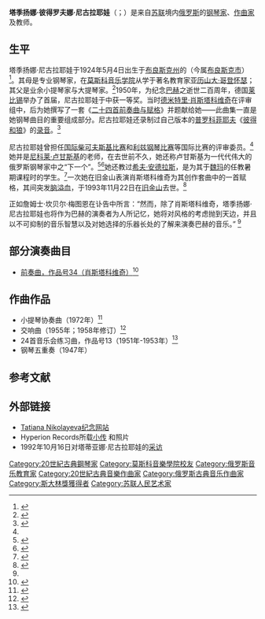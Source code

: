 {{NoteTA
|G1=Music
}}

'''塔季扬娜·彼得罗夫娜·尼古拉耶娃'''（{{Lang-rus|Татья́на Петро́вна Никола́ева|Tat'jana Petrovna Nikolaeva}}；{{Bd|1924年|5月4日|1993年|11月22日}}）是来自[[苏联|苏联]]境内[[俄罗斯苏维埃联邦社会主义共和国|俄罗斯]]的[[钢琴家|钢琴家]]、[[作曲家|作曲家]]及教师。

== 生平 ==
塔季扬娜·尼古拉耶娃于1924年5月4日出生于[[布良斯克州|布良斯克州]]的{{Tsl|ru|Бежица|别日察}}（今属[[布良斯克|布良斯克市]]）<ref>{{Cite web|title=The Prokofiev Page – Recordings|url=http://www.prokofiev.org/recordings/recordings.cfm?t=1&uid=163|archiveurl=https://web.archive.org/web/20051227154616/http://www.prokofiev.org/recordings/recordings.cfm?t=1&uid=163|archivedate=2005-12-27}}</ref>。其母是专业钢琴家，在[[莫斯科音樂學院|莫斯科音乐学院]]从学于著名教育家[[亞歷山大·哥登懷瑟|亚历山大·哥登怀瑟]]；其父是业余小提琴家与大提琴家。<ref name="auto1">{{Cite web|title=Obituary: Tatiana Nikolayeva|url=http://www.independent.co.uk/news/people/obituary-tatiana-nikolayeva-1507034.html|date=1993-11-27|work=The Independent|access-date=2020-10-29|archive-date=2021-02-08|archive-url=https://web.archive.org/web/20210208151118/https://www.independent.co.uk/news/people/obituary-tatiana-nikolayeva-1507034.html|dead-url=no}}</ref>1950年，为纪念[[约翰·塞巴斯蒂安·巴赫|巴赫]]之逝世二百周年，德国[[莱比锡|莱比锡]]举办了首届{{tsl|en|International Johann Sebastian Bach Competition|国际约翰·塞巴斯蒂安·巴赫大赛}}，尼古拉耶娃于中获一等奖。当时[[德米特里·德米特里耶维奇·肖斯塔科维奇|德米特里·肖斯塔科维奇]]在评审组中，后为她撰写了一套《[[二十四首前奏曲与赋格|二十四首前奏曲与赋格]]》并题献给她——此曲集一直是她钢琴曲目的重要组成部分。尼古拉耶娃还录制过自己版本的[[謝爾蓋·謝爾蓋耶維奇·普羅科菲耶夫|普罗科菲耶夫]]《[[彼得和狼|彼得和狼]]》的[[扒带|录音]]。<ref>{{Cite web|title=scribd|url=https://www.scribd.com/doc/45228604/Prokofiev-Suite-Peter-and-the-Wolf-Op-67-Transcription-Nikolayeva|archiveurl=https://web.archive.org/web/20140611223027/http://www.scribd.com/doc/45228604/Prokofiev-Suite-Peter-and-the-Wolf-Op-67-Transcription-Nikolayeva|archivedate=2014-06-11}}</ref>

尼古拉耶娃曾担任[[柴可夫斯基國際音樂比賽|国际柴可夫斯基比赛]]和[[利兹国际钢琴比赛|利兹钢琴比赛]]等国际比赛的评审委员。<ref name="auto1" />她并是[[尼科莱·利沃维奇·卢甘斯基|尼科莱·卢甘斯基]]的老师，在去世前不久，她还称卢甘斯基为一代代伟大的俄罗斯钢琴家中之“下一个”。<ref>{{Cite web|url=https://www.kennedy-center.org/artists/l/lo-lz/nikolai-lugansky/|title=Nikolai Lugansky|accessdate=2020-10-17|work=www.kennedy-center.org|archive-date=2020-09-27|archive-url=https://web.archive.org/web/20200927130030/https://www.kennedy-center.org/artists/l/lo-lz/nikolai-lugansky/|dead-url=no}}</ref><ref>{{Cite web|title=Unofficial biography|url=https://lugansky.homestead.com/intro.html|accessdate=2020-10-17|work=lugansky.homestead.com|archive-date=2021-01-26|archive-url=https://web.archive.org/web/20210126094634/http://lugansky.homestead.com/intro.html|dead-url=no}}</ref>她还教过[[希夫·安德拉斯|希夫·安德拉斯]]，是为其于[[魏玛|魏玛]]的{{tsl|en|Hochschule für Musik Franz Liszt, Weimar|弗朗茨·李斯特音乐学院}}任教暑期课程时的学生。<ref>{{Cite book|last=Schiff|first=András|url=https://books.google.com/books?id=IpGTxwEACAAJ&newbks=0&hl=en|title=Music Comes Out of Silence|date=2020-04-02|publisher=Orion Publishing Group, Limited|isbn=978-1-4746-1527-3|language=en}}</ref>一次她在旧金山{{tsl|en|Herbst Theatre|赫伯斯特剧院}}表演肖斯塔科维奇为其创作套曲中的一首赋格，其间突发[[脑溢血|脑溢血]]，于1993年11月22日在[[旧金山|旧金山]]去世。<ref>{{Cite web|title=Tatiana Nikolayeva (Piano, Arranger) - Short Biography|url=http://www.bach-cantatas.com/Bio/Nikolayeva-Tatiana.htm|work=www.bach-cantatas.com|access-date=2020-10-29|archive-date=2019-09-03|archive-url=https://web.archive.org/web/20190903162129/https://www.bach-cantatas.com/Bio/Nikolayeva-Tatiana.htm|dead-url=no}}</ref>

正如詹姆士·坎贝尔·梅图恩在讣告中所言：“然而，除了肖斯塔科维奇，塔季扬娜·尼古拉耶娃也将作为巴赫的演奏者为人所记忆，她将对风格的考虑抛到天边，并且以不可抑制的音乐智慧以及对她选择的乐器长处的了解来演奏巴赫的音乐。” <ref name="auto1" />

== 部分演奏曲目 ==

* [[24首前奏曲_(肖斯塔科维奇)|前奏曲，作品号34（肖斯塔科维奇）]]<ref>{{Cite web|title=Tatiana Nikolayeva (piano) on Hyperion Records|url=https://www.hyperion-records.co.uk/a.asp?a=A1004|work=Hyperion Records|access-date=2020-10-29|archive-date=2017-09-20|archive-url=https://web.archive.org/web/20170920143151/http://www.hyperion-records.co.uk/a.asp?a=A1004|dead-url=no}}</ref>

== 作曲作品 ==

* 小提琴协奏曲（1972年）<ref>{{Cite web |url=http://www.musicweb-international.com/Russian_and_Soviet_Discography/RUSSIAN_AND_SOVIET_CONCERTOS_1.htm#NIKOLAYEVA |title=存档副本 |access-date=2020-10-29 |archive-date=2013-01-17 |archive-url=https://web.archive.org/web/20130117165104/http://www.musicweb-international.com/Russian_and_Soviet_Discography/RUSSIAN_AND_SOVIET_CONCERTOS_1.htm#NIKOLAYEVA |dead-url=yes }}</ref>
* 交响曲（1955年；1958年修订）<ref name="auto">{{Cite web|title=Николаева, Татьяна Петровна|url=https://ru.wikipedia.org/w/index.php?title=%D0%9D%D0%B8%D0%BA%D0%BE%D0%BB%D0%B0%D0%B5%D0%B2%D0%B0,_%D0%A2%D0%B0%D1%82%D1%8C%D1%8F%D0%BD%D0%B0_%D0%9F%D0%B5%D1%82%D1%80%D0%BE%D0%B2%D0%BD%D0%B0&oldid=97205633|date=2019-01-02}}</ref>
* 24首音乐会练习曲，作品号13（1951年-1953年）<ref>{{Cite web|title=Pianist Tatiana Nikolayeva | website in memoriam of Tatiana Nikolayeva|url=https://www.tatiana-nikolayeva.info/|work=www.tatiana-nikolayeva.info|access-date=2020-10-29|archive-date=2021-02-18|archive-url=https://web.archive.org/web/20210218091515/https://www.tatiana-nikolayeva.info/|dead-url=no}}</ref>
* 钢琴五重奏（1947年）

== 参考文献 ==
{{Reflist}}

== 外部链接 ==
* [http://www.tatiana-nikolayeva.info/ Tatiana Nikolayeva纪念网站] {{Wayback|url=http://www.tatiana-nikolayeva.info/ |date=20180806200150 }}
* Hyperion Records所载[http://www.hyperion-records.co.uk/artist_page.asp?name=nikolayeva 小传] {{Wayback|url=http://www.hyperion-records.co.uk/artist_page.asp?name=nikolayeva |date=20080506075841 }}和照片
* 1992年10月16日{{tsl|en|Bruce Duffy|布鲁斯·达菲}}对塔蒂亚娜·尼古拉耶娃的[http://www.bruceduffie.com/nikolayeva2.html 采访] {{Wayback|url=http://www.bruceduffie.com/nikolayeva2.html |date=20210105114835 }}

{{Authority control}}

{{DEFAULTSORT:Nikolayeva, Tatiana}}
[[Category:20世紀古典鋼琴家|Category:20世紀古典鋼琴家]]
[[Category:莫斯科音樂學院校友|Category:莫斯科音樂學院校友]]
[[Category:俄罗斯音乐教育家|Category:俄罗斯音乐教育家]]
[[Category:20世紀古典音樂作曲家|Category:20世紀古典音樂作曲家]]
[[Category:俄罗斯古典音乐作曲家|Category:俄罗斯古典音乐作曲家]]
[[Category:斯大林獎獲得者|Category:斯大林獎獲得者]]
[[Category:苏联人民艺术家|Category:苏联人民艺术家]]